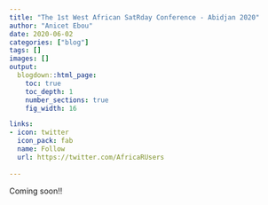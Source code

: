 ```yaml
---
title: "The 1st West African SatRday Conference - Abidjan 2020" 
author: "Anicet Ebou"
date: 2020-06-02
categories: ["blog"]
tags: []
images: []
output:
  blogdown::html_page:
    toc: true
    toc_depth: 1
    number_sections: true
    fig_width: 16

links:
- icon: twitter
  icon_pack: fab
  name: Follow
  url: https://twitter.com/AfricaRUsers
    
---
```


Coming soon!! 
